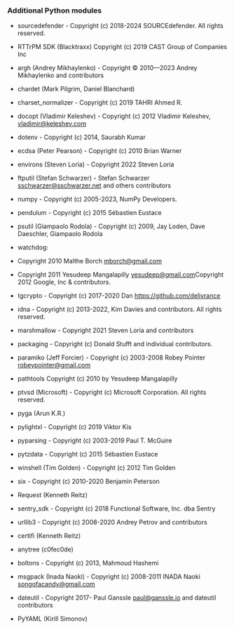 ### Additional Python modules

+ sourcedefender - Copyright (c) 2018-2024 SOURCEdefender. All rights reserved.
+ RTTrPM SDK (Blacktraxx) Copyright (c) 2019 CAST Group of Companies Inc
+ argh (Andrey Mikhaylenko) - Copyright © 2010—2023 Andrey Mikhaylenko and contributors 
+ chardet (Mark Pilgrim, Daniel Blanchard)
+ charset_normalizer - Copyright (c) 2019 TAHRI Ahmed R. 
+ docopt (Vladimir Keleshev) - Copyright (c) 2012 Vladimir Keleshev, <vladimir@keleshev.com> 
+ dotenv - Copyright (c) 2014, Saurabh Kumar 
+ ecdsa (Peter Pearson) - Copyright (c) 2010 Brian Warner 
+ environs (Steven Loria) - Copyright 2022 Steven Loria 
+ ftputil (Stefan Schwarzer) - Stefan Schwarzer <sschwarzer@sschwarzer.net> and others contributors 
+ numpy - Copyright (c) 2005-2023, NumPy Developers. 
+ pendulum - Copyright (c) 2015 Sébastien Eustace 
+ psutil (Giampaolo Rodola) - Copyright (c) 2009, Jay Loden, Dave Daeschler, Giampaolo Rodola 
+ watchdog:
+ Copyright 2010 Malthe Borch <mborch@gmail.com>
+ Copyright 2011 Yesudeep Mangalapilly <yesudeep@gmail.com>Copyright 2012 Google, Inc & contributors.
 
+ tgcrypto - Copyright (c) 2017-2020 Dan <https://github.com/delivrance> 
+ idna - Copyright (c) 2013-2022, Kim Davies and contributors. All rights reserved. 
+ marshmallow - Copyright 2021 Steven Loria and contributors 
+ packaging - Copyright (c) Donald Stufft and individual contributors. 
+ paramiko (Jeff Forcier) - Copyright (c) 2003-2008  Robey Pointer <robeypointer@gmail.com> 
+ pathtools Copyright (c) 2010 by Yesudeep Mangalapilly 
+ ptvsd (Microsoft) - Copyright (c) Microsoft Corporation.  All rights reserved. 
+ pyga (Arun K.R.) 
+ pylightxl - Copyright (c) 2019 Viktor Kis 
+ pyparsing - Copyright (c) 2003-2019  Paul T. McGuire 
+ pytzdata - Copyright (c) 2015 Sébastien Eustace 
+ winshell (Tim Golden) - Copyright (c) 2012 Tim Golden 
+ six - Copyright (c) 2010-2020 Benjamin Peterson 
+ Request (Kenneth Reitz) 
+ sentry_sdk - Copyright (c) 2018 Functional Software, Inc. dba Sentry 
+ urllib3 - Copyright (c) 2008-2020 Andrey Petrov and contributors 
+ certifi (Kenneth Reitz) 
+ anytree (c0fec0de) 
+ boltons - Copyright (c) 2013, Mahmoud Hashemi 
+ msgpack (Inada Naoki) - Copyright (c) 2008-2011 INADA Naoki <songofacandy@gmail.com>
+ dateutil - Copyright 2017- Paul Ganssle <paul@ganssle.io> and dateutil contributors
+ PyYAML (Kirill Simonov)
